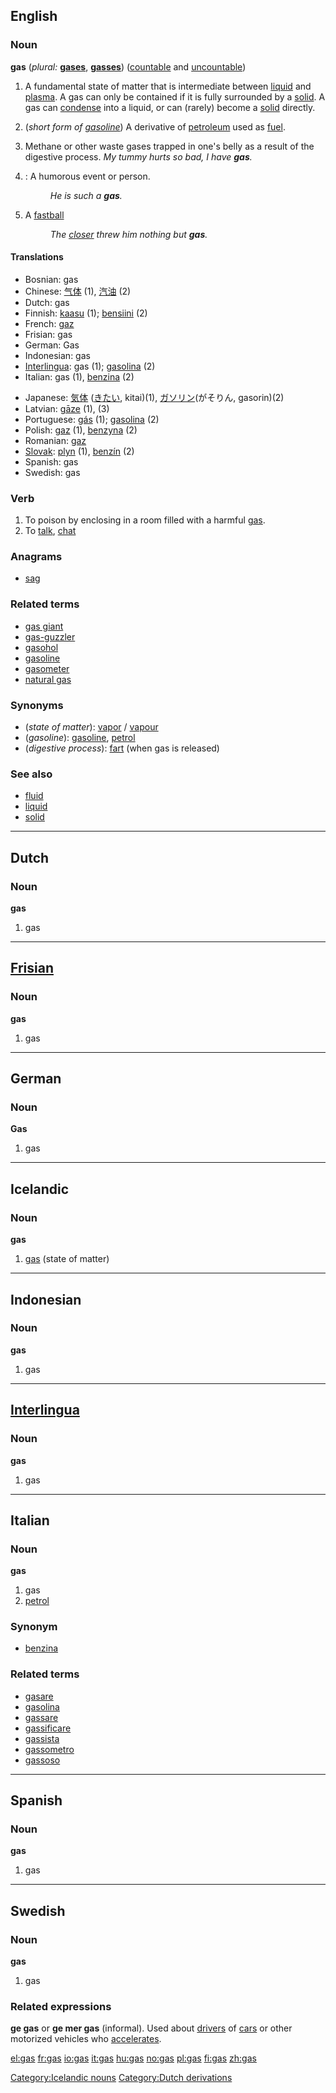 ==English==

===Noun===
'''gas''' (''plural:'' {{US}} '''[[gases]]''', {{UK}} '''[[gasses]]''') ([[countable]] and [[uncountable]])

# {{countable}} {{chemistry}} A fundamental state of matter that is intermediate between [[liquid]] and [[plasma]].  A gas can only be contained if it is fully surrounded by a [[solid]].  A gas can [[condense]] into a liquid, or can (rarely) become a [[solid]] directly.
# {{uncountable}} {{US}} (''short form of [[gasoline]]'') A derivative of [[petroleum]] used as [[fuel]].
# {{US}} Methane or other waste gases trapped in one's belly as a result of the digestive process.  ''My tummy hurts so bad, I have '''gas'''.''
# {{slang}}: A humorous event or person.
#:''He is such a '''gas'''.''
# {{baseball}} A [[fastball]]
#: ''The [[closer]] threw him nothing but '''gas'''.''

====Translations====
{{top}}
<!--Languages from A to I go here-->
*Bosnian: gas {{m}}
*Chinese: [[气体]] (1), [[汽油]] (2)
*Dutch: gas {{n}}
*Finnish: [[kaasu]] (1); [[bensiini]] (2)
*French: [[gaz]] {{m}}
*Frisian: gas {{n}}
*German: Gas {{n}}
*Indonesian: gas
*[[Interlingua]]: gas (1); [[gasolina]] (2)
*Italian: gas {{m}} (1), [[benzina]] {{f}} (2)
{{mid}}
<!--Languages from J to Z go here-->
*Japanese: [[気体]] ([[きたい]], kitai)(1), [[ガソリン]](がそりん, gasorin)(2)
*Latvian: [[gāze]] {{f}} (1), (3)
*Portuguese: [[gás]] {{m}} (1); [[gasolina]] {{f}} (2)
*Polish: [[gaz]] {{m}} (1), [[benzyna]] {{f}} (2)
*Romanian: [[gaz]] {{n}}
*[[Slovak]]: [[plyn]] {{m}} (1), [[benzín]] {{m}} (2)
*Spanish: gas {{m}}
*Swedish: gas {{c}}
{{bottom}}

===Verb===
{{en-infl-reg-sibilant|gas||s}}

# To poison by enclosing in a room filled with a harmful [[gas#Noun|gas]].
# To [[talk]], [[chat]]

===Anagrams===
*[[sag]]

===Related terms===
*[[gas giant]]
*[[gas-guzzler]]
*[[gasohol]]
*[[gasoline]]
*[[gasometer]]
*[[natural gas]]

===Synonyms===
*(''state of matter''): [[vapor]] / [[vapour]]
*(''gasoline''): {{US}} [[gasoline]], {{UK}} [[petrol]]
*(''digestive process''):  {{US}} {{slang}} [[fart]] (when gas is released)

===See also===
*[[fluid]]
*[[liquid]]
*[[solid]]

----

==Dutch==
===Noun===
'''gas''' {{n}}

#gas

----
==[[Frisian]]==
===Noun===
'''gas''' {{n}}

#gas

----
==German==
===Noun===
'''Gas''' {{n}}

#gas

----
== Icelandic ==

=== Noun ===

'''gas''' {{n}}

# [[gas]] (state of matter)

[[Category:Icelandic nouns]]

----
==Indonesian==
===Noun===
'''gas'''

#gas

----
==[[Interlingua]]==
===Noun===
'''gas'''

#gas

----
==Italian==
===Noun===
'''gas''' {{m}}

#gas
# [[petrol]]

===Synonym===
*[[benzina]]

===Related terms===
*[[gasare]]
*[[gasolina]]
*[[gassare]]
*[[gassificare]]
*[[gassista]]
*[[gassometro]]
*[[gassoso]]

----

==Spanish==
===Noun===
'''gas''' {{m}}

#gas

----
==Swedish==
===Noun===
'''gas''' {{c}}

# gas
===Related expressions===
'''ge gas''' or '''ge mer gas''' (informal). Used about [[driver]]s of [[car]]s or other motorized vehicles who [[accelerate]]s.

[[Category:Dutch derivations]]

[[el:gas]]
[[fr:gas]]
[[io:gas]]
[[it:gas]]
[[hu:gas]]
[[no:gas]]
[[pl:gas]]
[[fi:gas]]
[[zh:gas]]